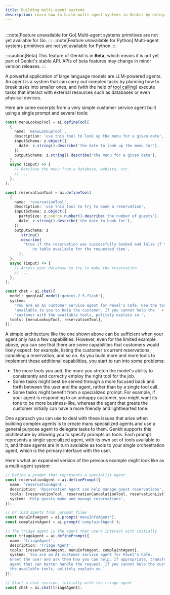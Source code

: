 ```yaml
---
title: Building multi-agent systems
description: Learn how to build multi-agent systems in Genkit by delegating tasks to specialized agents, addressing challenges of complex agentic workflows.
---
```



<div style="display: flex; justify-content: space-between; align-items: center; gap: 1rem; margin: 1rem 0 1rem 0;">
  <LanguageSelector supportedLanguages="js" />
  <CopyMarkdownButton />
</div>

<LanguageContent lang="go">
:::note[Feature unavailable for Go]
Multi-agent systems primitives are not yet available for Go. 
:::
</LanguageContent>

<LanguageContent lang="python">
:::note[Feature unavailable for Python]
Multi-agent systems primitives are not yet available for Python.
:::
</LanguageContent>

<LanguageContent lang="js">

:::caution[Beta]
This feature of Genkit is in **Beta,** which means it is not yet part of Genkit's stable API. APIs of beta features may change in minor version releases.
:::

A powerful application of large language models are LLM-powered agents. An agent
is a system that can carry out complex tasks by planning how to break tasks into
smaller ones, and (with the help of [tool calling](/docs/tool-calling)) execute tasks
that interact with external resources such as databases or even physical
devices.

Here are some excerpts from a very simple customer service agent built using a
single prompt and several tools:

```typescript
const menuLookupTool = ai.defineTool(
  {
    name: 'menuLookupTool',
    description: 'use this tool to look up the menu for a given date',
    inputSchema: z.object({
      date: z.string().describe('the date to look up the menu for'),
    }),
    outputSchema: z.string().describe('the menu for a given date'),
  },
  async (input) => {
    // Retrieve the menu from a database, website, etc.
    // ...
  },
);

const reservationTool = ai.defineTool(
  {
    name: 'reservationTool',
    description: 'use this tool to try to book a reservation',
    inputSchema: z.object({
      partySize: z.coerce.number().describe('the number of guests'),
      date: z.string().describe('the date to book for'),
    }),
    outputSchema: z
      .string()
      .describe(
        "true if the reservation was successfully booked and false if there's" +
          ' no table available for the requested time',
      ),
  },
  async (input) => {
    // Access your database to try to make the reservation.
    // ...
  },
);
```

```typescript
const chat = ai.chat({
  model: googleAI.model('gemini-2.5-flash'),
  system:
    "You are an AI customer service agent for Pavel's Cafe. Use the tools " +
    'available to you to help the customer. If you cannot help the ' +
    'customer with the available tools, politely explain so.',
  tools: [menuLookupTool, reservationTool],
});
```

A simple architecture like the one shown above can be sufficient when your agent
only has a few capabilities. However, even for the limited example above, you
can see that there are some capabilities that customers would likely expect: for
example, listing the customer's current reservations, canceling a reservation,
and so on. As you build more and more tools to implement these additional
capabilities, you start to run into some problems:

- The more tools you add, the more you stretch the model's ability to
  consistently and correctly employ the right tool for the job.
- Some tasks might best be served through a more focused back and forth
  between the user and the agent, rather than by a single tool call.
- Some tasks might benefit from a specialized prompt. For example, if your
  agent is responding to an unhappy customer, you might want its tone to be
  more business-like, whereas the agent that greets the customer initially can
  have a more friendly and lighthearted tone.

One approach you can use to deal with these issues that arise when building
complex agents is to create many specialized agents and use a general purpose
agent to delegate tasks to them. Genkit supports this architecture by allowing
you to specify prompts as tools. Each prompt represents a single specialized
agent, with its own set of tools available to it, and those agents are in turn
available as tools to your single orchestration agent, which is the primary
interface with the user.

Here's what an expanded version of the previous example might look like as a
multi-agent system:

```typescript
// Define a prompt that represents a specialist agent
const reservationAgent = ai.definePrompt({
  name: 'reservationAgent',
  description: 'Reservation Agent can help manage guest reservations',
  tools: [reservationTool, reservationCancelationTool, reservationListTool],
  system: 'Help guests make and manage reservations',
});

// Or load agents from .prompt files
const menuInfoAgent = ai.prompt('menuInfoAgent');
const complaintAgent = ai.prompt('complaintAgent');

// The triage agent is the agent that users interact with initially
const triageAgent = ai.definePrompt({
  name: 'triageAgent',
  description: 'Triage Agent',
  tools: [reservationAgent, menuInfoAgent, complaintAgent],
  system: `You are an AI customer service agent for Pavel's Cafe.
  Greet the user and ask them how you can help. If appropriate, transfer to an
  agent that can better handle the request. If you cannot help the customer with
  the available tools, politely explain so.`,
});
```

```typescript
// Start a chat session, initially with the triage agent
const chat = ai.chat(triageAgent);
```

</LanguageContent>
